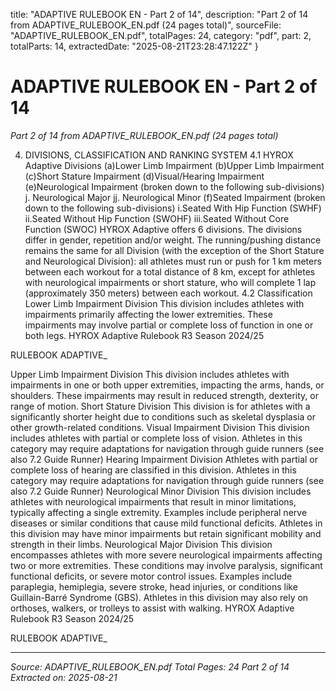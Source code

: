   title: "ADAPTIVE RULEBOOK EN - Part 2 of 14",
  description: "Part 2 of 14 from ADAPTIVE_RULEBOOK_EN.pdf (24 pages total)",
  sourceFile: "ADAPTIVE_RULEBOOK_EN.pdf",
  totalPages: 24,
  category: "pdf",
  part: 2,
  totalParts: 14,
  extractedDate: "2025-08-21T23:28:47.122Z"
}

# ADAPTIVE RULEBOOK EN - Part 2 of 14

*Part 2 of 14 from ADAPTIVE_RULEBOOK_EN.pdf (24 pages total)*

4. DIVISIONS, CLASSIFICATION AND RANKING SYSTEM
4.1 HYROX Adaptive Divisions
(a)Lower Limb Impairment
(b)Upper Limb Impairment
(c)Short Stature Impairment
(d)Visual/Hearing Impairment
(e)Neurological Impairment (broken down to the following sub-divisions)
j. Neurological Major
jj. Neurological Minor
(f)Seated Impairment (broken down to the following sub-divisions)
i.Seated With Hip Function (SWHF)
ii.Seated Without Hip Function (SWOHF)
iii.Seated Without Core Function (SWOC)
HYROX Adaptive offers 6 divisions. The divisions differ in gender,
repetition and/or weight. The running/pushing distance remains the same
for all Division (with the exception of the Short Stature and Neurological
Division): all athletes must run or push for 1 km meters between each
workout for a total distance of 8 km, except for athletes with neurological
impairments or short stature, who will complete 1 lap (approximately 350
meters) between each workout.
4.2 Classification
Lower Limb Impairment Division
This division includes athletes with impairments primarily affecting the
lower extremities. These impairments may involve partial or complete loss
of function in one or both legs.
HYROX Adaptive Rulebook R3 Season 2024/25

RULEBOOK ADAPTIVE_

Upper Limb Impairment Division
This division includes athletes with impairments in one or both upper
extremities, impacting the arms, hands, or shoulders. These impairments
may result in reduced strength, dexterity, or range of motion.
Short Stature Division
This division is for athletes with a significantly shorter height due to
conditions such as skeletal dysplasia or other growth-related conditions.
Visual Impairment Division
This division includes athletes with partial or complete loss of vision.
Athletes in this category may require adaptations for navigation through
guide runners (see also 7.2 Guide Runner)
Hearing Impairment Division
Athletes with partial or complete loss of hearing are classified in this
division. Athletes in this category may require adaptations for navigation
through guide runners (see also 7.2 Guide Runner)
Neurological Minor Division
This division includes athletes with neurological impairments that result in
minor limitations, typically affecting a single extremity. Examples include
peripheral nerve diseases or similar conditions that cause mild functional
deficits. Athletes in this division may have minor impairments but retain
significant mobility and strength in their limbs.
Neurological Major Division
This division encompasses athletes with more severe neurological
impairments affecting two or more extremities. These conditions may
involve paralysis, significant functional deficits, or severe motor control
issues. Examples include paraplegia, hemiplegia, severe stroke, head
injuries, or conditions like Guillain-Barré Syndrome (GBS). Athletes in this
division may also rely on orthoses, walkers, or trolleys to assist with
walking.
HYROX Adaptive Rulebook R3 Season 2024/25

RULEBOOK ADAPTIVE_

---

*Source: ADAPTIVE_RULEBOOK_EN.pdf*
*Total Pages: 24*
*Part 2 of 14*
*Extracted on: 2025-08-21*

